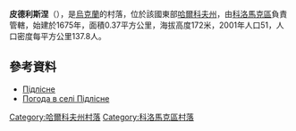 {{coord|49|52|44|N|35|14|21|E|scale:100000_region:UA|display=title}}

'''皮德利斯涅'''（{{lang-uk|Підлісне}}），是[[烏克蘭|烏克蘭]]的村落，位於該國東部[[哈爾科夫州|哈爾科夫州]]，由[[科洛馬克區|科洛馬克區]]負責管轄，始建於1675年，面積0.37平方公里，海拔高度172米，2001年人口51，人口密度每平方公里137.8人。

==參考資料==
*[http://w1.c1.rada.gov.ua/pls/z7502/A005?rdat1=09.01.2009&rf7571=33387 Підлісне]
* [http://weather.in.ua/ua/har'kovskaja/20597 Погода в селі Підлісне]{{Wayback|url=http://weather.in.ua/ua/har%27kovskaja/20597 |date=20160323030429 }}

{{DEFAULTSORT:Підлісне}}
[[Category:哈爾科夫州村落|Category:哈爾科夫州村落]]
[[Category:科洛馬克區村落|Category:科洛馬克區村落]]


{{Kharkiv-geo-stub}}